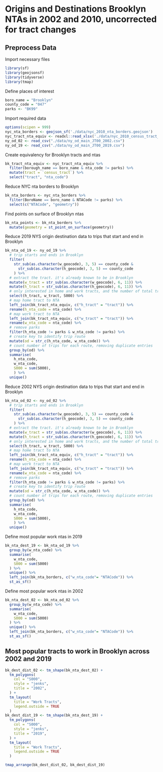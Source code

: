 # Origins and Destinations Brooklyn NTAs in 2002 and 2010, uncorrected for tract changes

## Preprocess Data

Import necessary files
```r
library(sf)
library(geojsonsf)
library(tidyverse)
library(tmap)
```

Define places of interest
```r
boro_name = "Brooklyn"
county_code = "047"
parks <- "BK99"
```

Import required data
```r
options(scipen = 999)
nyc_nta_borders <- geojson_sf('./data/nyc_2010_nta_borders.geojson')
nyc_tract_nta_equiv <- readxl::read_xlsx('./data/nyc_2010_census_tract_nta_equiv.xlsx')
ny_od_02 <- read_csv("./data/ny_od_main_JT00_2002.csv")
ny_od_19 <- read_csv("./data/ny_od_main_JT00_2019.csv")
```

Create equivalency for Brooklyn tracts and ntas
```r
bk_tract_nta_equiv <- nyc_tract_nta_equiv %>%
  filter(borough_name == boro_name & nta_code != parks) %>%
  mutate(tract = `census_tract`) %>%
  select("tract", "nta_code")
```

Reduce NYC nta borders to Brooklyn
```r
bk_nta_borders <- nyc_nta_borders %>%
  filter(BoroName == boro_name & NTACode != parks) %>%
  select(c("NTACode", "geometry"))
```

Find points on surface of Brooklyn ntas
```r
bk_nta_points <- bk_nta_borders %>%
  mutate(geometry = st_point_on_surface(geometry))
```
Reduce 2019 NYS origin destination data to trips that start and end in Brooklyn
```r
bk_nta_od_19 <- ny_od_19 %>%
  # trip starts and ends in Brooklyn
  filter(
    str_sub(as.character(w_geocode), 3, 5) == county_code &
      str_sub(as.character(h_geocode), 3, 5) == county_code
    ) %>%
  # extract the tract. it's already known to be in Brooklyn
  mutate(w_tract = str_sub(as.character(w_geocode), 6, 11)) %>%
  mutate(h_tract = str_sub(as.character(h_geocode), 6, 11)) %>%
  # only interested in home and work tracts, and the number of total trips
  select(h_tract, w_tract, S000) %>%
  # map home tract to NTA
  left_join(bk_tract_nta_equiv, c("h_tract" = "tract")) %>%
  rename(h_nta_code = nta_code) %>%
  # map work tract to NTA
  left_join(bk_tract_nta_equiv, c("w_tract" = "tract")) %>%
  rename(w_nta_code = nta_code) %>%
  # remove parks
  filter(h_nta_code != parks & w_nta_code != parks) %>%
  # create key to identify trip route
  mutate(od = str_c(h_nta_code, w_nta_code)) %>%
  # count number of trips for each route, removing duplicate entries
  group_by(od) %>%
  summarise(
    h_nta_code,
    w_nta_code,
    S000 = sum(S000),
    ) %>%
  unique()
```

Reduce 2002 NYS origin destination data to trips that start and end in Brooklyn
```r
bk_nta_od_02 <- ny_od_02 %>%
  # trip starts and ends in Brooklyn
  filter(
    str_sub(as.character(w_geocode), 3, 5) == county_code &
      str_sub(as.character(h_geocode), 3, 5) == county_code
    ) %>%
  # extract the tract. it's already known to be in Brooklyn
  mutate(w_tract = str_sub(as.character(w_geocode), 6, 11)) %>%
  mutate(h_tract = str_sub(as.character(h_geocode), 6, 11)) %>%
  # only interested in home and work tracts, and the number of total trips
  select(h_tract, w_tract, S000) %>%
  # map home tract to NTA
  left_join(bk_tract_nta_equiv, c("h_tract" = "tract")) %>%
  rename(h_nta_code = nta_code) %>%
  # map work tract to NTA
  left_join(bk_tract_nta_equiv, c("w_tract" = "tract")) %>%
  rename(w_nta_code = nta_code) %>%
  # remove parks
  filter(h_nta_code != parks & w_nta_code != parks) %>%
  # create key to identify trip route
  mutate(od = str_c(h_nta_code, w_nta_code)) %>%
  # count number of trips for each route, removing duplicate entries
  group_by(od) %>%
  summarise(
    h_nta_code,
    w_nta_code,
    S000 = sum(S000),
    ) %>%
  unique()
```

Define most popular work ntas in 2019
```r
bk_nta_dest_19 <- bk_nta_od_19 %>%
  group_by(w_nta_code) %>%
  summarise(
    w_nta_code,
    S000 = sum(S000)
  ) %>%
  unique() %>%
  left_join(bk_nta_borders, c("w_nta_code"= "NTACode")) %>%
  st_as_sf()
```
Define most popular work ntas in 2002
```r
bk_nta_dest_02 <- bk_nta_od_02 %>%
  group_by(w_nta_code) %>%
  summarise(
    w_nta_code,
    S000 = sum(S000)
  ) %>%
  unique() %>%
  left_join(bk_nta_borders, c("w_nta_code"= "NTACode")) %>%
  st_as_sf()
```

## Most popular tracts to work in Brooklyn across 2002 and 2019
```r
bk_dest_dist_02 <- tm_shape(bk_nta_dest_02) +
  tm_polygons(
    col = "S000",
    style = "jenks",
    title = "2002",
  ) + 
  tm_layout(
    title = "Work Tracts",
    legend.outside = TRUE
  )
bk_dest_dist_19 <- tm_shape(bk_nta_dest_19) +
  tm_polygons(
    col = "S000",
    style = "jenks",
    title = "2019",
  ) + 
  tm_layout(
    title = "Work Tracts",
    legend.outside = TRUE
  )

tmap_arrange(bk_dest_dist_02, bk_dest_dist_19)
```